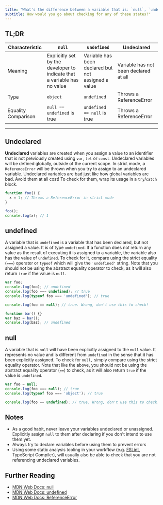```yaml
---
title: "What's the difference between a variable that is: `null`, `undefined` or undeclared?"
subtitle: How would you go about checking for any of these states?"
---
```


## TL;DR

| Characteristic	    | `null`	                    | `undefined`	                | Undeclared              |
|---------------------|-----------------------------|-----------------------------|-------------------------|
| Meaning        	    | Explicitly set by the developer to indicate that a variable has no value |	Variable has been declared but not assigned a value	| Variable has not been declared at all |
| Type	              | `object`                    |	`undefined`                 |	Throws a ReferenceError |
| Equality Comparison	| `null == undefined` is true	| `undefined == null` is true	| Throws a ReferenceError |

---

## Undeclared

**Undeclared** variables are created when you assign a value to an identifier that is not previously created using `var`, `let` or `const`. Undeclared variables will be defined globally, outside of the current scope. In strict mode, a `ReferenceError` will be thrown when you try to assign to an undeclared variable. Undeclared variables are bad just like how global variables are bad. Avoid them at all cost! To check for them, wrap its usage in a `try`/`catch` block.

```js
function foo() {
  x = 1; // Throws a ReferenceError in strict mode
}

foo();
console.log(x); // 1
```

## undefined

A variable that is `undefined` is a variable that has been declared, but not assigned a value. It is of type `undefined`. If a function does not return any value as the result of executing it is assigned to a variable, the variable also has the value of `undefined`. To check for it, compare using the strict equality (`===`) operator or `typeof` which will give the `'undefined'` string. Note that you should not be using the abstract equality operator to check, as it will also return `true` if the value is `null`.

```js
var foo;
console.log(foo); // undefined
console.log(foo === undefined); // true
console.log(typeof foo === 'undefined'); // true

console.log(foo == null); // true. Wrong, don't use this to check!

function bar() {}
var baz = bar();
console.log(baz); // undefined
```

## null

A variable that is `null` will have been explicitly assigned to the `null` value. It represents no value and is different from `undefined` in the sense that it has been explicitly assigned. To check for `null,` simply compare using the strict equality operator. Note that like the above, you should not be using the abstract equality operator (`==`) to check, as it will also return `true` if the value is `undefined`.

```js
var foo = null;
console.log(foo === null); // true
console.log(typeof foo === 'object'); // true

console.log(foo == undefined); // true. Wrong, don't use this to check!
```

## Notes

- As a good habit, never leave your variables undeclared or unassigned. Explicitly assign `null` to them after declaring if you don't intend to use them yet. 
- Always try to declare variables before using them to prevent errors
- Using some static analysis tooling in your workflow (e.g. [ESLint](https://eslint.org/), TypeScript Compiler), will usually also be able to check that you are not referencing undeclared variables.

## Further Reading
- [MDN Web Docs: null](https://developer.mozilla.org/en-US/docs/Web/JavaScript/Reference/Operators/null)
- [MDN Web Docs: undefined](https://developer.mozilla.org/en-US/docs/Web/JavaScript/Reference/Global_Objects/undefined)
- [MDN Web Docs: ReferenceError](https://developer.mozilla.org/en-US/docs/Web/JavaScript/Reference/Global_Objects/ReferenceError)